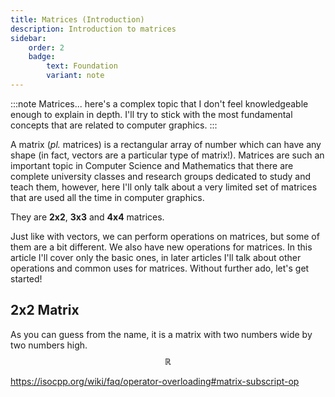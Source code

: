 ```yaml
---
title: Matrices (Introduction)
description: Introduction to matrices
sidebar:
    order: 2
    badge: 
        text: Foundation
        variant: note
---
```


:::note
Matrices... here's a complex topic that I don't feel knowledgeable enough to explain in depth. I'll try to stick with the most fundamental concepts that are related to computer graphics.
:::

A matrix (*pl.* matrices) is a rectangular array of number which can have any shape (in fact, vectors are a particular type of matrix!). Matrices are such an important topic in Computer Science and Mathematics that there are complete university classes and research groups dedicated to study and teach them, however, here I'll only talk about a very limited set of matrices that are used all the time in computer graphics.

They are **2x2**, **3x3** and **4x4** matrices.

Just like with vectors, we can perform operations on matrices, but some of them are a bit different. We also have new operations for matrices. In this article I'll cover only the basic ones, in later articles I'll talk about other operations and common uses for matrices. Without further ado, let's get started!

## 2x2 Matrix
As you can guess from the name, it is a matrix with two numbers wide by two numbers high. $$\mathbb{R}$$ 

https://isocpp.org/wiki/faq/operator-overloading#matrix-subscript-op